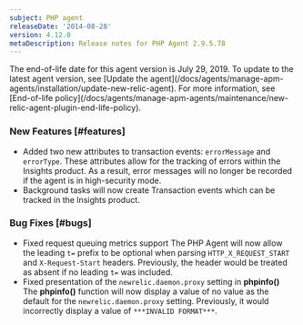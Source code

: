 ```yaml
---
subject: PHP agent
releaseDate: '2014-08-28'
version: 4.12.0
metaDescription: Release notes for PHP Agent 2.9.5.78
---
```


<Callout variant="important">
  The end-of-life date for this agent version is July 29, 2019. To update to the latest agent version, see [Update the agent](/docs/agents/manage-apm-agents/installation/update-new-relic-agent). For more information, see [End-of-life policy](/docs/agents/manage-apm-agents/maintenance/new-relic-agent-plugin-end-life-policy).
</Callout>

### New Features [#features]

* Added two new attributes to transaction events: `errorMessage` and `errorType`. These attributes allow for the tracking of errors within the Insights product. As a result, error messages will no longer be recorded if the agent is in high-security mode.
* Background tasks will now create Transaction events which can be tracked in the Insights product.

### Bug Fixes [#bugs]

* Fixed request queuing metrics support
  The PHP Agent will now allow the leading `t=` prefix to be optional when parsing `HTTP_X_REQUEST_START` and `X-Request-Start` headers. Previously, the header would be treated as absent if no leading `t=` was included.
* Fixed presentation of the `newrelic.daemon.proxy` setting in **phpinfo()**
  The **phpinfo()** function will now display a value of no value as the default for the `newrelic.daemon.proxy` setting. Previously, it would incorrectly display a value of `***INVALID FORMAT***`.
